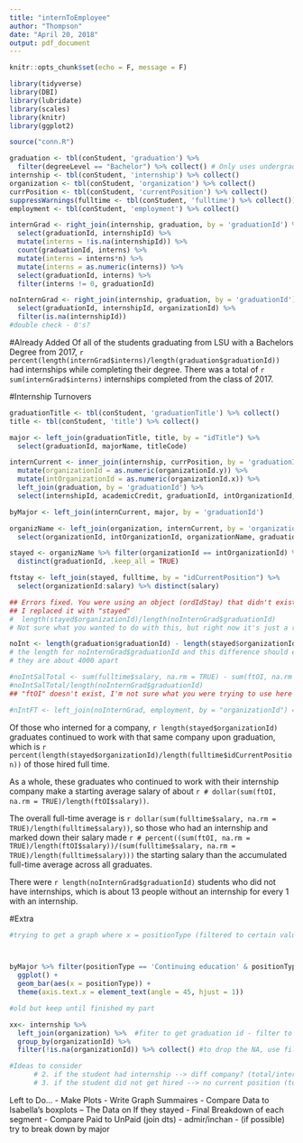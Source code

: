 ---
title: "internToEmployee"
author: "Thompson"
date: "April 20, 2018"
output: pdf_document
---

```{r setup, include=FALSE}
knitr::opts_chunk$set(echo = F, message = F)

library(tidyverse)
library(DBI)
library(lubridate)
library(scales)
library(knitr)
library(ggplot2)

source("conn.R")
```

```{r}
graduation <- tbl(conStudent, 'graduation') %>%
  filter(degreeLevel == "Bachelor") %>% collect() # Only uses undergrad students
internship <- tbl(conStudent, 'internship') %>% collect()
organization <- tbl(conStudent, 'organization') %>% collect()
currPosition <- tbl(conStudent, 'currentPosition') %>% collect()
suppressWarnings(fulltime <- tbl(conStudent, 'fulltime') %>% collect())
employment <- tbl(conStudent, 'employment') %>% collect()

internGrad <- right_join(internship, graduation, by = 'graduationId') %>%
  select(graduationId, internshipId) %>%
  mutate(interns = !is.na(internshipId)) %>% 
  count(graduationId, interns) %>% 
  mutate(interns = interns*n) %>% 
  mutate(interns = as.numeric(interns)) %>% 
  select(graduationId, interns) %>% 
  filter(interns != 0, graduationId)

noInternGrad <- right_join(internship, graduation, by = 'graduationId') %>%
  select(graduationId, internshipId, organizationId) %>%  
  filter(is.na(internshipId))
#double check - 0's?

```

#Already Added
Of all of the students graduating from LSU with a Bachelors Degree from 2017, `r percent(length(internGrad$interns)/length(graduation$graduationId))` had internships while completing their degree.
There was a total of `r sum(internGrad$interns)` internships completed from the class of 2017.

#Internship Turnovers

```{r}
graduationTitle <- tbl(conStudent, 'graduationTitle') %>% collect()
title <- tbl(conStudent, 'title') %>% collect()

major <- left_join(graduationTitle, title, by = "idTitle") %>% 
  select(graduationId, majorName, titleCode)

internCurrent <- inner_join(internship, currPosition, by = 'graduationId') %>%
  mutate(organizationId = as.numeric(organizationId.y)) %>% 
  mutate(intOrganizationId = as.numeric(organizationId.x)) %>% 
  left_join(graduation, by = 'graduationId') %>%
  select(internshipId, academicCredit, graduationId, intOrganizationId, organizationId, idCurrentPosition, positionType)

byMajor <- left_join(internCurrent, major, by = 'graduationId')

organizName <- left_join(organization, internCurrent, by = 'organizationId') %>%
  select(organizationId, intOrganizationId, organizationName, graduationId, idCurrentPosition)

stayed <- organizName %>% filter(organizationId == intOrganizationId) %>%
  distinct(graduationId, .keep_all = TRUE)

ftstay <- left_join(stayed, fulltime, by = "idCurrentPosition") %>%
  select(organizationId:salary) %>% distinct(salary) 

## Errors fixed. You were using an object (ordIdStay) that didn't exist
## I replaced it with "stayed"
#  length(stayed$organizationId)/length(noInternGrad$graduationId)
# Not sure what you wanted to do with this, but right now it's just a random output

noInt <- length(graduation$graduationId) - length(stayed$organizationId)
# the length for noInternGrad$graduationId and this difference should equal up
# they are about 4000 apart

#noIntSalTotal <- sum(fulltime$salary, na.rm = TRUE) - sum(ftOI, na.rm = TRUE) 
#noIntSalTotal/length(noInternGrad$graduationId) 
## "ftOI" doesn't exist, I'm not sure what you were trying to use here

#nIntFT <- left_join(noInternGrad, employment, by = "organizationId") = was trying to see the employment total of those without internships but without the values to match, idk if it'll work

```

Of those who interned for a company, `r length(stayed$organizationId)` graduates continued to work with that same company upon graduation, which is `r  percent(length(stayed$organizationId)/length(fulltime$idCurrentPosition))` of those hired full time.

As a whole, these graduates who continued to work with their internship company make a starting average salary of about `r # dollar(sum(ftOI, na.rm = TRUE)/length(ftOI$salary))`.

The overall full-time average is `r dollar(sum(fulltime$salary, na.rm = TRUE)/length(fulltime$salary))`, so those who had an internship and marked down their salary made `r # percent((sum(ftOI, na.rm = TRUE)/length(ftOI$salary))/(sum(fulltime$salary, na.rm = TRUE)/length(fulltime$salary)))` the starting salary than the accumulated full-time average across all graduates.

There were `r length(noInternGrad$graduationId)` students who did not have internships, which is about 13 people without an internship for every 1 with an internship. 

#Extra 

```{r}
#trying to get a graph where x = positionType (filtered to certain values), y = count, and fill color in graphs is titleCode for majors



byMajor %>% filter(positionType == 'Continuing education' & positionType == 'Employed full-time' & positionType == 'Seeking employment') %>% 
  ggplot() +
  geom_bar(aes(x = positionType)) +
  theme(axis.text.x = element_text(angle = 45, hjust = 1))

```




```{r}

#old but keep until finished my part

xx<- internship %>% 
  left_join(organization) %>%  #fiter to get graduation id - filter to a variable to say yes or no, 
  group_by(organizationId) %>% 
  filter(!is.na(organizationId)) %>% collect() #to drop the NA, use filter with a negate operator

#Ideas to consider
      # 2. if the student had internship --> diff company? (total/internship total) expected med-high
      # 3. if the student did not get hired --> no current position (total/internship total) expected low


```


Left to Do...
- Make Plots 
- Write Graph Summaires
- Compare Data to Isabella's boxplots
   -- The Data on If they stayed 
- Final Breakdown of each segment
- Compare Paid to UnPaid (join dts) - admir/inchan 
- (if possible) try to break down by major 
